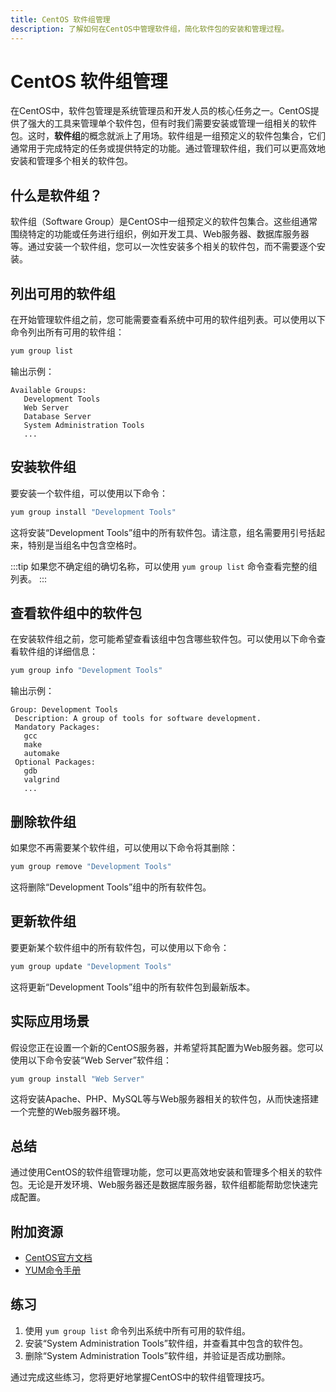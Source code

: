 ```yaml
---
title: CentOS 软件组管理
description: 了解如何在CentOS中管理软件组，简化软件包的安装和管理过程。
---
```


# CentOS 软件组管理

在CentOS中，软件包管理是系统管理员和开发人员的核心任务之一。CentOS提供了强大的工具来管理单个软件包，但有时我们需要安装或管理一组相关的软件包。这时，**软件组**的概念就派上了用场。软件组是一组预定义的软件包集合，它们通常用于完成特定的任务或提供特定的功能。通过管理软件组，我们可以更高效地安装和管理多个相关的软件包。

## 什么是软件组？

软件组（Software Group）是CentOS中一组预定义的软件包集合。这些组通常围绕特定的功能或任务进行组织，例如开发工具、Web服务器、数据库服务器等。通过安装一个软件组，您可以一次性安装多个相关的软件包，而不需要逐个安装。

## 列出可用的软件组

在开始管理软件组之前，您可能需要查看系统中可用的软件组列表。可以使用以下命令列出所有可用的软件组：

```bash
yum group list
```

输出示例：

```plaintext
Available Groups:
   Development Tools
   Web Server
   Database Server
   System Administration Tools
   ...
```

## 安装软件组

要安装一个软件组，可以使用以下命令：

```bash
yum group install "Development Tools"
```

这将安装“Development Tools”组中的所有软件包。请注意，组名需要用引号括起来，特别是当组名中包含空格时。

:::tip
如果您不确定组的确切名称，可以使用 `yum group list` 命令查看完整的组列表。
:::

## 查看软件组中的软件包

在安装软件组之前，您可能希望查看该组中包含哪些软件包。可以使用以下命令查看软件组的详细信息：

```bash
yum group info "Development Tools"
```

输出示例：

```plaintext
Group: Development Tools
 Description: A group of tools for software development.
 Mandatory Packages:
   gcc
   make
   automake
 Optional Packages:
   gdb
   valgrind
   ...
```

## 删除软件组

如果您不再需要某个软件组，可以使用以下命令将其删除：

```bash
yum group remove "Development Tools"
```

这将删除“Development Tools”组中的所有软件包。

## 更新软件组

要更新某个软件组中的所有软件包，可以使用以下命令：

```bash
yum group update "Development Tools"
```

这将更新“Development Tools”组中的所有软件包到最新版本。

## 实际应用场景

假设您正在设置一个新的CentOS服务器，并希望将其配置为Web服务器。您可以使用以下命令安装“Web Server”软件组：

```bash
yum group install "Web Server"
```

这将安装Apache、PHP、MySQL等与Web服务器相关的软件包，从而快速搭建一个完整的Web服务器环境。

## 总结

通过使用CentOS的软件组管理功能，您可以更高效地安装和管理多个相关的软件包。无论是开发环境、Web服务器还是数据库服务器，软件组都能帮助您快速完成配置。

## 附加资源

- [CentOS官方文档](https://www.centos.org/docs/)
- [YUM命令手册](https://linux.die.net/man/8/yum)

## 练习

1. 使用 `yum group list` 命令列出系统中所有可用的软件组。
2. 安装“System Administration Tools”软件组，并查看其中包含的软件包。
3. 删除“System Administration Tools”软件组，并验证是否成功删除。

通过完成这些练习，您将更好地掌握CentOS中的软件组管理技巧。